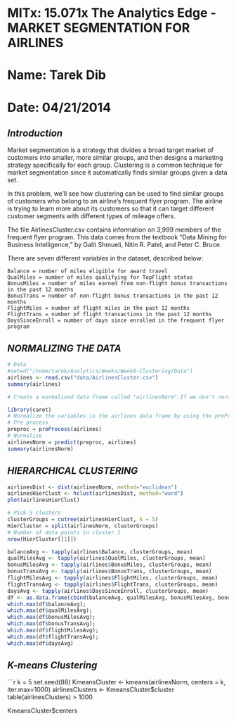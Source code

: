 MITx: 15.071x The Analytics Edge - MARKET SEGMENTATION FOR AIRLINES
========================================================
# Name: Tarek Dib
# Date: 04/21/2014

## *Introduction*
Market segmentation is a strategy that divides a broad target market of customers into smaller, more similar groups, and then designs a marketing strategy specifically for each group. Clustering is a common technique for market segmentation since it automatically finds similar groups given a data set. 

In this problem, we'll see how clustering can be used to find similar groups of customers who belong to an airline's frequent flyer program. The airline is trying to learn more about its customers so that it can target different customer segments with different types of mileage offers. 

The file AirlinesCluster.csv contains information on 3,999 members of the frequent flyer program. This data comes from the textbook "Data Mining for Business Intelligence," by Galit Shmueli, Nitin R. Patel, and Peter C. Bruce.

There are seven different variables in the dataset, described below:

    Balance = number of miles eligible for award travel
    QualMiles = number of miles qualifying for TopFlight status
    BonusMiles = number of miles earned from non-flight bonus transactions in the past 12 months
    BonusTrans = number of non-flight bonus transactions in the past 12 months
    FlightMiles = number of flight miles in the past 12 months
    FlightTrans = number of flight transactions in the past 12 months
    DaysSinceEnroll = number of days since enrolled in the frequent flyer program

## *NORMALIZING THE DATA*
```r
# Data
#setwd("/home/tarek/Analytics/Weeks/Week6-Clustering/Data")
airlines <- read.csv("data/AirlinesCluster.csv")
summary(airlines)

# Create a normalized data frame called "airlinesNorm".If we don't normalize the data, the variables that are on a larger scale will contribute much more to the distance calculation, and thus will dominate the clustering.

library(caret)
# Normalize the variables in the airlines data frame by using the preProcess function in the "caret" package
# Pre process
preproc = preProcess(airlines)
# Normalize
airlinesNorm = predict(preproc, airlines)
summary(airlinesNorm)
```

## *HIERARCHICAL CLUSTERING*
```r
airlinesDist <- dist(airlinesNorm, method="euclidean")
airlinesHierClust <- hclust(airlinesDist, method="ward") 
plot(airlinesHierClust)

# Pick 5 clusters
clusterGroups = cutree(airlinesHierClust, k = 5)
HierCluster = split(airlinesNorm, clusterGroups)
# Number of data points in cluster 1
nrow(HierCluster[[1]])

balanceAvg <- tapply(airlines$Balance, clusterGroups, mean)
qualMilesAvg <- tapply(airlines$QualMiles, clusterGroups, mean)
bonusMilesAvg <- tapply(airlines$BonusMiles, clusterGroups, mean)
bonusTransAvg <- tapply(airlines$BonusTrans, clusterGroups, mean)
flightMilesAvg <- tapply(airlines$FlightMiles, clusterGroups, mean)
flightTransAvg <- tapply(airlines$FlightTrans, clusterGroups, mean)
daysAvg <- tapply(airlines$DaysSinceEnroll, clusterGroups, mean)
df <- as.data.frame(cbind(balanceAvg, qualMilesAvg, bonusMilesAvg, bonusTransAvg, flightMilesAvg, flightTransAvg, daysAvg))
which.max(df$balanceAvg); 
which.max(df$qualMilesAvg);
which.max(df$bonusMilesAvg); 
which.max(df$bonusTransAvg); 
which.max(df$flightMilesAvg); 
which.max(df$flightTransAvg);
which.max(df$daysAvg)
```

## *K-means Clustering*
```r
k = 5
set.seed(88)
KmeansCluster <- kmeans(airlinesNorm, centers = k, iter.max=1000)
airlinesClusters <- KmeansCluster$cluster
table(airlinesClusters) > 1000

KmeansCluster$centers

